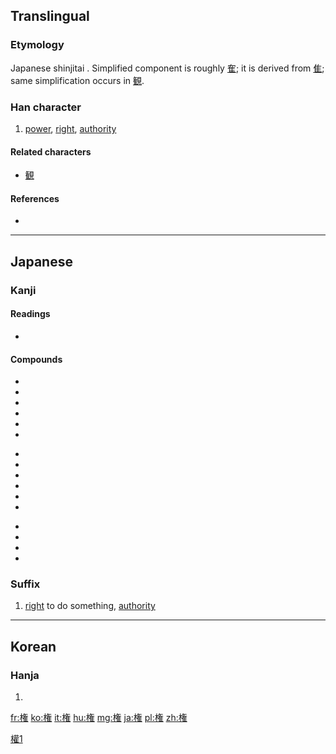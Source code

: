 {{also|權|权}}
==Translingual==
{{ja-forms|権|[[权]]|[[權]]}}

===Etymology===
Japanese shinjitai {{Han simp|權|f=雚}}. Simplified component is roughly [[隺]]; it is derived from [[隹]]; same simplification occurs in [[観]].

===Han character===
{{Han char|rn=75|rad=木|as=11|sn=15|four=|canj=木人大土 (DOKG)|ids=⿰[[木]]⿳[[𠂉]][[一]][[隹]]}}

# [[power]], [[right]], [[authority]]

====Related characters====
* [[観]]

====References====
* {{Han ref|kx=0551.181|dkj=15484|dj=0939.180|hdz=80020.260|uh=6A29|ud=27177}}

----

==Japanese==

===Kanji===
{{ja-kanji|grade=6|rs=木11}}

====Readings====
* {{ja-readings|goon=[[ごん]] (gon)|kanon=[[けん]] (ken)|kun=[[おもり]] (omori), [[はかる]] (hakaru), [[かり]] (kari)}}

====Compounds====
{{top3}}
* {{l|ja|sc=Jpan|権威|tr=けんい, ken'i}}
* {{l|ja|sc=Jpan|権益|tr=けんえき, ken'eki}}
* {{l|ja|sc=Jpan|権官|tr=ごんかん, gonkan}}
* {{l|ja|sc=Jpan|権化|tr=ごんげ, gonge}}
* {{l|ja|sc=Jpan|権限|tr=けんげん, kengen}}
* {{l|ja|sc=Jpan|権勢|tr=けんせい, kensei}}
{{mid3}}
* {{l|ja|sc=Jpan|権能|tr=けんのう, kennō}}
* {{l|ja|sc=Jpan|権謀術数|tr=けんぼうじゅっすう, kenbōjussū}}
* {{l|ja|sc=Jpan|権利|tr=けんり, kenri}}
* {{l|ja|sc=Jpan|権力|tr=けんりょく, kenryoku}}
* {{l|ja|sc=Jpan|官権|tr=かんけん, kanken}}
* {{l|ja|sc=Jpan|公権|tr=こうけん, kōken}}
{{mid3}}
* {{l|ja|sc=Jpan|私権|tr=しけん, siken}}
* {{l|ja|sc=Jpan|自然権|tr=しぜんけん, sizenken}}
* {{l|ja|sc=Jpan|特権|tr=とっけん, tokken}}
* {{l|ja|sc=Jpan|利権|tr=りけん, riken}}
{{bottom}}

===Suffix===
{{ja-pos|けん|suffix}} 

# [[right]] to do something, [[authority]]

----

==Korean==

===Hanja===
{{ko-hanja|hangeul=권|eumhun=|rv=gwon|mr=kwŏn|y=kwen}}

# {{defn|lang=ko|sort=木11}}

[[Category:CJKV characters simplified differently in Japan and China|權1]]

[[fr:権]]
[[ko:権]]
[[it:権]]
[[hu:権]]
[[mg:権]]
[[ja:権]]
[[pl:権]]
[[zh:権]]